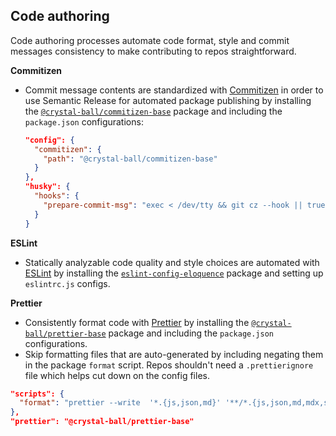 ## Code authoring

Code authoring processes automate code format, style and commit messages consistency to
make contributing to repos straightforward.

**Commitizen**

- Commit message contents are standardized with [Commitizen][] in order to use Semantic
  Release for automated package publishing by installing the
  [`@crystal-ball/commitizen-base`][] package and including the `package.json`
  configurations:

  ```json
  "config": {
    "commitizen": {
      "path": "@crystal-ball/commitizen-base"
    }
  },
  "husky": {
    "hooks": {
      "prepare-commit-msg": "exec < /dev/tty && git cz --hook || true"
    }
  }
  ```

**ESLint**

- Statically analyzable code quality and style choices are automated with [ESLint][] by
  installing the [`eslint-config-eloquence`][] package and setting up `eslintrc.js`
  configs.

**Prettier**

- Consistently format code with [Prettier][] by installing the
  [`@crystal-ball/prettier-base`] package and including the `package.json` configurations.
- Skip formatting files that are auto-generated by including negating them in the package
  `format` script. Repos shouldn't need a `.prettierignore` file which helps cut down on
  the config files.

```json
"scripts": {
  "format": "prettier --write  '*.{js,json,md}' '**/*.{js,json,md,mdx,scss}' !CHANGELOG.md"
},
"prettier": "@crystal-ball/prettier-base"
```

<!-- prettier-ignore-start -->
[Commitizen]:https://commitizen.github.io/cz-cli/
[Prettier]:https://prettier.io/
[ESLint]:https://eslint.org/
[`eslint-config-eloquence`]:https://github.com/crystal-ball/eslint-config-eloquence
[`@crystal-ball/commitizen-base`]:https://github.com/crystal-ball/commitizen-base
[`@crystal-ball/prettier-base`]:https://github.com/crystal-ball/prettier-base
<!-- prettier-ignore-end -->
